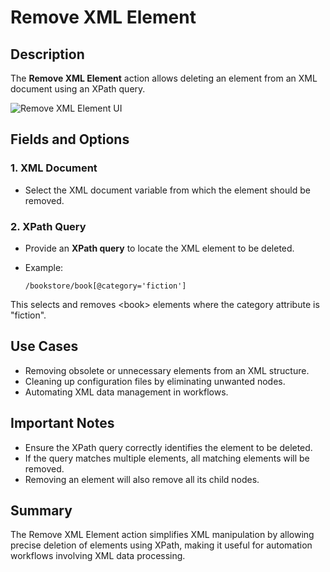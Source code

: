 # Remove XML Element

## Description

The **Remove XML Element** action allows deleting an element from an XML document using an XPath query.

![Remove XML Element UI](../../../assets/xml/remove-xml-element.png)

## Fields and Options  

### **1. XML Document**   

- Select the XML document variable from which the element should be removed.

### **2. XPath Query**   

- Provide an **XPath query** to locate the XML element to be deleted.
- Example:  

  ```xpath
  /bookstore/book[@category='fiction']

This selects and removes \<book> elements where the category attribute is "fiction".

## Use Cases

- Removing obsolete or unnecessary elements from an XML structure.
- Cleaning up configuration files by eliminating unwanted nodes.
- Automating XML data management in workflows.

## Important Notes

- Ensure the XPath query correctly identifies the element to be deleted.
- If the query matches multiple elements, all matching elements will be removed.
- Removing an element will also remove all its child nodes.

## Summary

The Remove XML Element action simplifies XML manipulation by allowing precise deletion of elements using XPath, making it useful for automation workflows involving XML data processing.